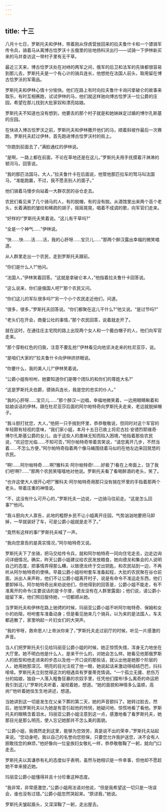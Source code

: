 ```yaml
---
---
---
```

title: 十三
---




八月十七日，罗斯托夫和伊林，带着刚从俘虏营放回来的拉夫鲁什卡和一个骠骑军传令兵，骑着马从离博古恰罗沃十五俄里的驻地扬科沃出行——试骑一下伊林新买来的马并查访这一带村子里有无干草。

最近三天来，博古恰罗沃处在对峙的两军之间，俄军的后卫和法军的先锋都很容易到那儿去，罗斯托夫是一个有心计的骑兵连长，他想抢在法国人前头，取用留在博古恰罗沃的军需品。

罗斯托夫和伊林心情十分愉快。他们在路上有时向拉夫鲁什卡询问拿破仑的故事来取乐，有时互相赛跑，试试伊林的马，他们就这样驰向博古恰罗沃一位公爵的庄园，希望在那儿找到大批家奴和漂亮姑娘。

罗斯托夫不知道也没有想到，他要去的那个村子就是和她妹妹定过婚的博尔孔斯基的庄园。

在快进入博古恰罗沃之前，罗斯托夫和伊林撒开他们的马，顺着斜坡作最后一次赛跑，罗斯托夫赶过伊林，首先跑进博古恰罗沃村的街上。

“你跑到前面去了，”满脸通红的伊林说。

“是啊，一路上都在前面，不论在草地还是在这儿，”罗斯托夫用手抚摸着汗淋淋的顿河马，回答说。

“我的那匹法国马，大人，”拉夫鲁什卡在后面说，他管他那匹拉车的驽马叫法国马，“准能跑赢，不过，我不愿丢别人的面子。”

他们骑着马慢步向站着一大群农民的谷仓走去。

农民们看见来了几个骑马的人，有的脱帽，有的没有脱。从酒馆里出来两个高个老头，长着满脸的皱纹和稀疏的胡子，摇摇晃晃，唱着不成调的歌，向军官们走来。

“好样的!”罗斯托夫笑着说。“这儿有干草吗?”

“全是一个神气……”伊林说。

“快……快……活……活，我的心肝呀……宝贝儿……”那两个醉汉露出幸福的微笑唱道。

从人群里走出一个农民，走到罗斯托夫跟前。

“你们是什么人?”他问。

“法国人，”伊林笑着回答。“这就是拿破仑本人，”他指着拉夫鲁什卡回答说。

“这么说来，你们是俄国人吧?”那个农民又问。

“你们这儿的军队很多吗?”另一个小个农民走近他们，问道。

“很多，很多，”罗斯托夫回答说。“你们都聚在这儿干什么?”他又说。“是过节吗?”

“老头们在开会，商量公社的事情，”那个农民回答，说着就走开了。

就在这时，在通往庄主宅院的路上出现两个女人和一个戴白帽子的人，他们向军官走来。

“那个穿粉红色的归我，注意不要乱抢!”伊林看见向他坚决走来的杜尼亚莎，说。

“是咱们大家的!”拉夫鲁什卡向伊林挤挤眼说。

“你要什么，我的美人儿?”伊林笑着说。

“公爵小姐有吩咐，她要知道你们是哪个团队的和你们的尊姓大名?”

“这是罗斯托夫伯爵，骠骑兵连长，我是您的忠实的仆人。”

“我的心肝呀……宝贝儿……”那个醉汉一边唱，幸福地微笑着，一边用眼睛瞅着和姑娘谈话的伊林。跟在杜尼亚莎后面的阿尔帕特奇向罗斯托夫走来，老远就脱掉帽子。

“我斗胆打扰您，大人，”他把一只手揣到怀里，恭恭敬敬说，但同时对这个军官的年轻颇有轻视的意味，“我们家小姐，本月十五日已故上将尼古拉·安德烈耶维奇·博尔孔斯基公爵的女儿，由于这些人的愚昧无知而陷入困境，”他指着那些农民说，“欢迎您光临……不知可否，”阿尔帕特奇带着苦笑说，“请您离开几步，不然当着……不怎么方便，”阿尔帕特奇指着两个像马蝇围绕着马似的在他左边来回晃悠的农民。

“啊!……阿尔帕特奇……啊?雅科夫·阿尔帕特奇!……好极了!看在上帝面上，饶了我们吧!啊?……”那两个农民笑嘻嘻地对他说。罗斯托夫看了看喝醉酒的老头，笑了。

“也许这使大人很开心吧?”雅科夫·阿尔帕特奇用那只没有揣在怀里的手指着那两个老头，带着庄重的神情说。

“不，这没有什么可开心的，”罗斯托夫一边说，一边骑马往前走。“这是怎么回事?”他问。

“我斗胆向大人禀告，此地的粗野乡民不让小姐离开庄园，气势汹汹地要把马卸掉，一早就装好了车，可是公爵小姐就是走不了。”

“竟然有这样的事!”罗斯托夫喊了一声。

“我向您禀告的是真实情况，”阿尔帕特奇又说。

罗斯托夫下了坐骑，把马交给传令兵，就和阿尔帕特奇一同向住宅走去，边走边询问详细情况。确实，昨天公爵小姐建议给农民发放粮食，她向德龙和集会的人说明自己的态度，把事情弄得那么糟，以致德龙终于交出钥匙，和农民站到一边，不再听从阿尔帕特奇的使唤。早晨公爵小姐吩咐套车准备起程，大批的农民聚在谷仓前面，派出人来声称，他们不让公爵小姐离开村子，说是有命令不准运走东西，他们要卸掉马。阿尔帕特奇出来劝说他们，但他得到的回答是，公爵小姐不能走，有不准离开的命令(主要说话的是卡尔普，德龙没有在人群里露面)；他们说，请公爵小姐留下来，他们照旧服侍她，一切都顺从她。

当罗斯托夫和伊林在路上驰骋的时候，玛丽亚公爵小姐不听阿尔帕特奇、保姆和女仆的劝阻，吩咐套车准备动身；但是看见驰来几个骑兵，以为来的是法国人，车夫都逃散了，家里响起一片妇女们的大哭声。

“我的爷呀，救命恩人!上帝派你来了，”罗斯托夫走过前厅的时候，听见一片感激的声音。

当人们把罗斯托夫引见给玛丽亚公爵小姐的时候，她正惊慌失措，浑身无力地坐在大厅里。她不明白他是什么人，是来干什么的，对她会怎么样。她看见他那俄罗斯人的脸型和他走进来的步态以及他一开口说的那些话，就认出他是她那个阶层的人，她用她那深沉、明亮的目光注视了他一眼，她说起话来激动得结结巴巴，抖抖嗦嗦。罗斯托夫立刻觉得这次的相遇具有罗曼蒂克情调。“一个孤立无援、悲伤万分的姑娘，独自一人落入粗鲁狂暴的农奴手里，任凭他们摆布!多么离奇的命运把我引到这儿!”罗斯托夫听着，凝视着她，想道。“她的面貌和神情多么温顺，高尚!”他听着她怯生生地讲述，想道。

当她讲到这一切是发生在父亲下葬的第二天，她的声音颤抖了。她转过脸去，然后，她怕罗斯托夫以为她是有意引起他的怜悯，她疑问地、惊慌地看了看他。罗斯托夫的眼睛含着泪水。玛丽亚公爵小姐注意到这一点，感激地看了看罗斯托夫，她那目光是那么明亮，使人忘记她那并不怎么美的面貌。

“公爵小姐，我偶然走到这里，能够为您效劳，真是说不出的荣幸，”罗斯托夫站起来说。“您动身吧，我以自己的名誉向您担保，只要您允许我护送您，决不会有人胆敢找您的麻烦，”他好像向一位皇族妇女敬礼一样，恭恭敬敬鞠了一躬，就向门口走去。

罗斯托夫以其谦恭有礼的态度似乎表明，虽然与她相识是一件幸事，但他却不愿趁她不幸来接近她。

玛丽亚公爵小姐懂得并且十分珍重这种态度。

“我非常，非常感激您，”公爵小姐用法语对他说，“但是我希望这一切只是一场误会，谁也没有过错。”公爵小姐忽然哭起来。“原谅我，”她说。

罗斯托夫皱起眉头，又深深鞠了一躬，走出屋去。